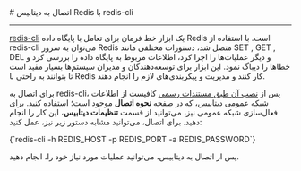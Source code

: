 

<Layout>
<Head>
<title>مستندات اتصال به Redis با redis-cli - لیارا</title>
<meta property="og:title" content="مستندات خدمات رایانش ابری لیارا" />
<meta property="og:description" content="مستندات اتصال به دیتابیس Redis با redis-cli"  />
<meta property="og:image" content="https://media.liara.ir/logos/liara-poster.jpg" />
</Head>
# اتصال به دیتابیس Redis با redis-cli
<hr className="mb-2" />

<a href="https://redis.io/docs/latest/develop/connect/cli/" className="text-[#2196f3] ">redis-cli</a> یک ابزار خط فرمان برای تعامل با پایگاه داده Redis است. با استفاده از redis-cli می‌توان به سرور Redis متصل شد، دستورات مختلفی مانند SET , GET , DEL و دیگر عملیات‌ها را اجرا کرد، اطلاعات مربوط به پایگاه داده را بررسی کرد و خطاها را دیباگ نمود. این ابزار برای توسعه‌دهندگان و مدیران سیستم‌ها بسیار مفید است تا بتوانند به راحتی با Redis کار کنند و مدیریت و پیکربندی‌های لازم را انجام دهند.

<div className="h-2" />

برای اتصال به redis-cli، پس از <a href="https://redis.io/docs/latest/operate/oss_and_stack/install/install-redis/" className="text-[#2196f3] ">نصب آن طبق مستندات رسمی</a> کافیست از اطلاعات شبکه عمومی دیتابیس، که در صفحه <b>نحوه اتصال</b> موجود است؛ استفاده کنید.
برای فعال‌سازی شبکه عمومی نیز، می‌توانید از قسمت <b>تنظیمات دیتابیس</b>، این کار را انجام دهید. 
برای اتصال، می‌توانید مشابه دستور زیر نیز، عمل کنید:

<div className="h-4" />
    <div dir='ltr'>
    <Highlight className="bash">
        {`redis-cli -h REDIS_HOST -p REDIS_PORT -a REDIS_PASSWORD`}
    </Highlight>
    </div>

<Asciinema id="connect-redis" />

پس از اتصال به دیتابیس، می‌توانید عملیات مورد نیاز خود را، انجام دهید.

</Layout>